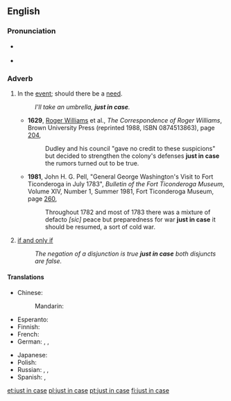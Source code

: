 {{was wotd|2007|December|17}}
{{also|in case}}
==English==

===Pronunciation===
* {{a|RP|US}} {{IPA|/ˌdʒʌst ɪn ˈkeɪs/}}
* {{audio|en-us-just in case.ogg|Audio (US)}}

===Adverb===
{{en-adv|head=[[just]] [[in case]]|-}}

# {{context|idiomatic|lang=en}} In the [[event]]; should there be a [[need]].
#: ''I'll take an umbrella, '''just in case'''.''
#* '''1629''', [[w:Roger Williams (theologian)|Roger Williams]] et al., ''The Correspondence of Roger Williams'', Brown University Press (reprinted 1988, ISBN 0874513863), page [http://books.google.com/books?q=%22correspondence+of+roger+williams%22+%22just+in+case%22&btnG=Search+Books 204],
#*: Dudley and his council "gave no credit to these suspicions" but decided to strengthen the colony's defenses '''just in case''' the rumors turned out to be true.
#* '''1981''', John H. G. Pell, "General George Washington's Visit to Fort Ticonderoga in July 1783", ''Bulletin of the Fort Ticonderoga Museum'', Volume XIV, Number 1, Summer 1981, Fort Ticonderoga Museum, page [http://books.google.com/books?id=6iE8AAAAIAAJ&pg=PA260&dq=%22just+in+case%22+date:1821-1830&lr=&as_brr=0 260],
#*: Throughout 1782 and most of 1783 there was a mixture of defacto ''[sic]'' peace but preparedness for war '''just in case''' it should be resumed, a sort of cold war.
# {{context|logic|lang=en}} [[if and only if]]
#: ''The negation of a disjunction is true '''just in case''' both disjuncts are false.''

====Translations====
{{trans-top|in the event}}
* Chinese:
*: Mandarin: {{t+|cmn|以防萬一|sc=Hani}}
* Esperanto: {{t|eo|divenprove}}
* Finnish: {{t|fi|varalta}}
* French: {{t+|fr|au cas où}}
* German: {{t|de|für alle Fälle}}, {{t+|de|sicherheitshalber}}, {{t+|de|vorsichtshalber}}
{{trans-mid}}
* Japanese: {{t|ja|念のため|tr=nen no tame}}
* Polish: {{t+|pl|na wszelki wypadek}}
* Russian: {{t+|ru|на всякий случай|tr=na vsjákij slúčaj|sc=Cyrl}}, {{t|ru|на всякий пожарный случай|tr=na vsjákij požárnyj slúčaj|sc=Cyrl}}, {{t|ru|на всякий пожарный|tr=na vsjákij požárnyj|sc=Cyrl}}
* Spanish: {{t|es|por si acaso}}, {{t|es|por si las moscas}}
{{trans-bottom}}

[[et:just in case]]
[[pl:just in case]]
[[pt:just in case]]
[[fi:just in case]]